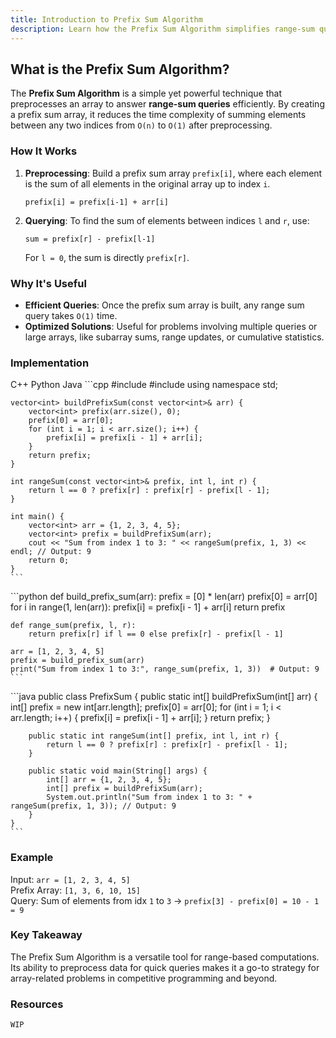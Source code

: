 ```yaml
---
title: Introduction to Prefix Sum Algorithm
description: Learn how the Prefix Sum Algorithm simplifies range-sum queries and optimizes computations in arrays.
---
```


## What is the Prefix Sum Algorithm?

The **Prefix Sum Algorithm** is a simple yet powerful technique that preprocesses an array to answer **range-sum queries** efficiently. By creating a prefix sum array, it reduces the time complexity of summing elements between any two indices from `O(n)` to `O(1)` after preprocessing.

### How It Works

1. **Preprocessing**: Build a prefix sum array `prefix[i]`, where each element is the sum of all elements in the original array up to index `i`.
   
    `prefix[i] = prefix[i-1] + arr[i]`

2. **Querying**: To find the sum of elements between indices `l` and `r`, use:
   
    `sum = prefix[r] - prefix[l-1]`

    For `l = 0`, the sum is directly `prefix[r]`.

### Why It's Useful

- **Efficient Queries**: Once the prefix sum array is built, any range sum query takes `O(1)` time.
- **Optimized Solutions**: Useful for problems involving multiple queries or large arrays, like subarray sums, range updates, or cumulative statistics.

### Implementation

<Tabs defaultValue="python" className="pt-5 pb-1">
  <TabsList>
    <TabsTrigger value="cpp">C++</TabsTrigger>
    <TabsTrigger value="python">Python</TabsTrigger>
    <TabsTrigger value="java">Java</TabsTrigger>
  </TabsList>

  <TabsContent value="cpp">
    ```cpp
    #include <iostream>
    #include <vector>
    using namespace std;

    vector<int> buildPrefixSum(const vector<int>& arr) {
        vector<int> prefix(arr.size(), 0);
        prefix[0] = arr[0];
        for (int i = 1; i < arr.size(); i++) {
            prefix[i] = prefix[i - 1] + arr[i];
        }
        return prefix;
    }

    int rangeSum(const vector<int>& prefix, int l, int r) {
        return l == 0 ? prefix[r] : prefix[r] - prefix[l - 1];
    }

    int main() {
        vector<int> arr = {1, 2, 3, 4, 5};
        vector<int> prefix = buildPrefixSum(arr);
        cout << "Sum from index 1 to 3: " << rangeSum(prefix, 1, 3) << endl; // Output: 9
        return 0;
    }
    ```
  </TabsContent>

  <TabsContent value="python">
    ```python
    def build_prefix_sum(arr):
        prefix = [0] * len(arr)
        prefix[0] = arr[0]
        for i in range(1, len(arr)):
            prefix[i] = prefix[i - 1] + arr[i]
        return prefix

    def range_sum(prefix, l, r):
        return prefix[r] if l == 0 else prefix[r] - prefix[l - 1]

    arr = [1, 2, 3, 4, 5]
    prefix = build_prefix_sum(arr)
    print("Sum from index 1 to 3:", range_sum(prefix, 1, 3))  # Output: 9
    ```
  </TabsContent>

  <TabsContent value="java">
    ```java
    public class PrefixSum {
        public static int[] buildPrefixSum(int[] arr) {
            int[] prefix = new int[arr.length];
            prefix[0] = arr[0];
            for (int i = 1; i < arr.length; i++) {
                prefix[i] = prefix[i - 1] + arr[i];
            }
            return prefix;
        }

        public static int rangeSum(int[] prefix, int l, int r) {
            return l == 0 ? prefix[r] : prefix[r] - prefix[l - 1];
        }

        public static void main(String[] args) {
            int[] arr = {1, 2, 3, 4, 5};
            int[] prefix = buildPrefixSum(arr);
            System.out.println("Sum from index 1 to 3: " + rangeSum(prefix, 1, 3)); // Output: 9
        }
    }
    ```
  </TabsContent>
</Tabs>

### Example

Input: `arr = [1, 2, 3, 4, 5]`  
Prefix Array: `[1, 3, 6, 10, 15]`  
Query: Sum of elements from idx `1` to `3` → `prefix[3] - prefix[0] = 10 - 1 = 9`

### Key Takeaway

The Prefix Sum Algorithm is a versatile tool for range-based computations. Its ability to preprocess data for quick queries makes it a go-to strategy for array-related problems in competitive programming and beyond.

### Resources

`WIP`